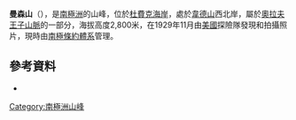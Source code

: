 {{coord|84|48|S|174|26|W|display=title}}

'''曼森山'''（{{lang-en|Mount Munson}}），是[[南極洲|南極洲]]的山峰，位於[[杜費克海岸|杜費克海岸]]，處於[[韋德山|韋德山]]西北岸，屬於[[奧拉夫王子山脈|奧拉夫王子山脈]]的一部分，海拔高度2,800米，在1929年11月由[[美國|美國]]探險隊發現和拍攝照片，現時由[[南極條約體系|南極條約體系]]管理。

==參考資料==
*{{usgs-gazetteer}}

{{DEFAULTSORT:Mount Munson}}
[[Category:南極洲山峰|Category:南極洲山峰]]


{{DufekCoast-geo-stub}}